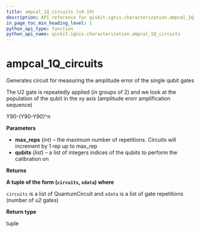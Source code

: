 ```yaml
---
title: ampcal_1Q_circuits (v0.19)
description: API reference for qiskit.ignis.characterization.ampcal_1Q_circuits in qiskit v0.19
in_page_toc_min_heading_level: 1
python_api_type: function
python_api_name: qiskit.ignis.characterization.ampcal_1Q_circuits
---
```


<span id="ampcal-1q-circuits" />

# ampcal\_1Q\_circuits

<Function id="qiskit.ignis.characterization.ampcal_1Q_circuits" isDedicatedPage={true} github="https://github.com/qiskit-community/qiskit-ignis/tree/stable/0.3/qiskit/ignis/characterization/gates/circuits.py" signature="ampcal_1Q_circuits(max_reps, qubits)">
  Generates circuit for measuring the amplitude error of the single qubit gates

  The U2 gate is repeatedly applied (in groups of 2) and we look at the population of the qubit in the xy axis (amplitude erorr amplification sequence)

  Y90-(Y90-Y90)^n

  **Parameters**

  *   **max\_reps** (*int*) – the maximum number of repetitions. Circuits will increment by 1 rep up to max\_rep
  *   **qubits** (*list*) – a list of integers indices of the qubits to perform the calibration on

  **Returns**

  **A tuple of the form (`circuits`, `xdata`) where**

  `circuits` is a list of QuantumCircuit and `xdata` is a list of gate repetitions (number of u2 gates)

  **Return type**

  tuple
</Function>


